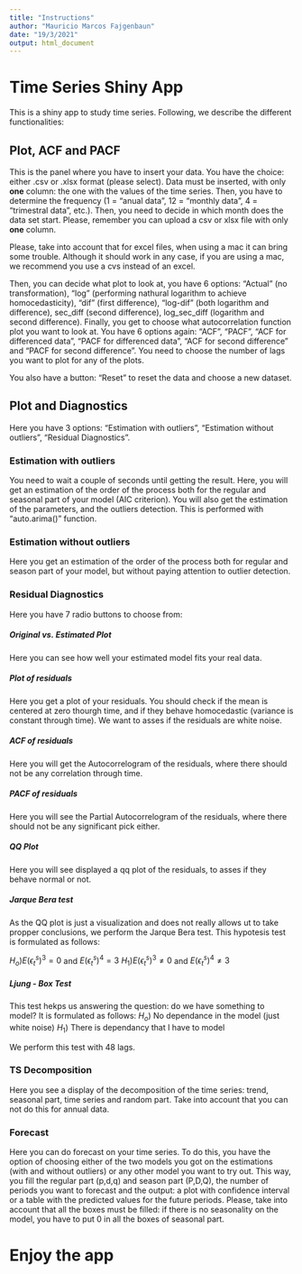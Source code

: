 ```yaml
---
title: "Instructions"
author: "Mauricio Marcos Fajgenbaun"
date: "19/3/2021"
output: html_document
---
```


# Time Series Shiny App

This is a shiny app to study time series. Following, we describe the different functionalities:

## Plot, ACF and PACF

This is the panel where you have to insert your data. You have the choice: either .csv or .xlsx format (please select). Data must be inserted, with only **one** column: the one with the values of the time series. Then, you have to determine the frequency (1 = "anual data", 12 = "monthly data", 4 = "trimestral data", etc.). Then, you need to decide in which month does the data set start. 
Please, remember you can upload a csv or xlsx file with only **one** column.

Please, take into account that for excel files, when using a mac it can bring some trouble. Although it should work in any case, if you are using a mac, we recommend you use a cvs instead of an excel.

Then, you can decide what plot to look at, you have 6 options: "Actual" (no transformation), "log" (performing nathural logarithm to achieve homocedasticity), "dif" (first difference), "log-dif" (both logarithm and difference), sec_diff (second difference), log_sec_diff (logarithm and second difference).
Finally, you get to choose what autocorrelation function plot you want to look at. You have 6 options again: "ACF", "PACF", "ACF for differenced data", "PACF for differenced data", "ACF for second difference" and "PACF for second difference". You need to choose the number of lags you want to plot for any of the plots.

You also have a button: "Reset" to reset the data and choose a new dataset.

## Plot and Diagnostics

Here you have 3 options: "Estimation with outliers", "Estimation without outliers", "Residual Diagnostics".

### Estimation with outliers

You need to wait a couple of seconds until getting the result. Here, you will get an estimation of the order of the process both for the regular and seasonal part of your model (AIC criterion). You will also get the estimation of the parameters, and the outliers detection. This is performed with "auto.arima()" function.

### Estimation without outliers

Here you get an estimation of the order of the process both for regular and season part of your model, but without paying attention to outlier detection.

### Residual Diagnostics

Here you have 7 radio buttons to choose from:

##### Original vs. Estimated Plot

Here you can see how well your estimated model fits your real data.

##### Plot of residuals

Here you get a plot of your residuals. You should check if the mean is centered at zero thourgh time, and if they behave homocedastic (variance is constant through time). We want to asses if the residuals are white noise.

##### ACF of residuals

Here you will get the Autocorrelogram of the residuals, where there should not be any correlation through time.

##### PACF of residuals

Here you will see the Partial Autocorrelogram of the residuals, where there should not be any significant pick either.

##### QQ Plot

Here you will see displayed a qq plot of the residuals, to asses if they behave normal or not.

##### Jarque Bera test

As the QQ plot is just a visualization and does not really allows ut to take propper conclusions, we perform the Jarque Bera test. This hypotesis test is formulated as follows:

$H_o) E(\epsilon_{t}^s)^3=0$ and $E(\epsilon_{t}^s)^4 = 3$
$H_1) E(\epsilon_{t}^s)^3\neq0$ and $E(\epsilon_{t}^s)^4 \neq 3$

##### Ljung - Box Test

This test hekps us answering the question: do we have something to model? It is formulated as follows:
$H_o)$ No dependance in the model (just white noise)
$H_1)$ There is dependancy that I have to model

We perform this test with 48 lags.

### TS Decomposition

Here you see a display of the decomposition of the time series: trend, seasonal part, time series and random part. Take into account that you can not do this for annual data.

### Forecast

Here you can do forecast on your time series. To do this, you have the option of choosing either of the two models you got on the estimations (with and without outliers) or any other model you want to try out. This way, you fill the regular part  (p,d,q) and season part (P,D,Q), the number of periods you want to forecast and the output: a plot with confidence interval or a table with the predicted values for the future periods.
Please, take into account that all the boxes must be filled: if there is no seasonality on the model, you have to put 0 in all the boxes of seasonal part.

# Enjoy the app






